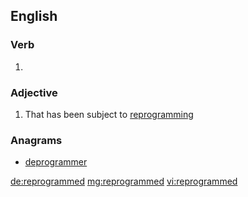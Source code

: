 ==English==

===Verb===
{{head|en}}

# {{en-past of|reprogram}}

===Adjective===
{{en-adj}}

# That has been subject to [[reprogramming]]

===Anagrams===
* [[deprogrammer#English|deprogrammer]]

[[de:reprogrammed]]
[[mg:reprogrammed]]
[[vi:reprogrammed]]
